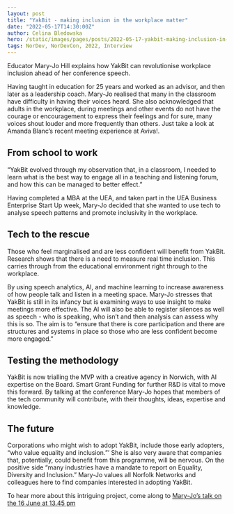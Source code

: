 ```yaml
---
layout: post
title: "YakBit - making inclusion in the workplace matter"
date: "2022-05-17T14:30:00Z"
author: Celina Bledowska
hero: /static/images/pages/posts/2022-05-17-yakbit-making-inclusion-in-the-workplace-matter/hero.jpg
tags: NorDev, NorDevCon, 2022, Interview
---
```


Educator Mary-Jo Hill explains how YakBit can revolutionise workplace inclusion ahead of her conference speech.

Having taught in education for 25 years and worked as an advisor, and then later as a leadership coach. Mary-Jo realised that many in the classroom have difficulty in having their voices heard. She also acknowledged that adults in the workplace, during meetings and other events do not have the courage or encouragement to express their feelings and for sure, many voices shout louder and more frequently than others. Just take a look at Amanda Blanc’s recent meeting experience at Aviva!.

## From school to work

“YakBit evolved through my observation that, in a classroom, I needed to learn what is the best way to engage all in a teaching and listening forum, and how this can be managed to better effect.”

Having completed a MBA at the UEA, and taken part in the UEA Business Enterprise Start Up week, Mary-Jo decided that she wanted to use tech to analyse speech patterns and promote inclusivity in the workplace.

## Tech to the rescue

Those who feel marginalised and are less confident will benefit from YakBit. Research shows that there is a need to measure real time inclusion. This carries through from the educational environment right through to the workplace.

By using speech analytics, AI, and machine learning to increase awareness of how people talk and listen in a meeting space. Mary-Jo stresses that YakBit is still in its infancy but is examining ways to use insight to make meetings more effective. The AI will also be able to register silences as well as speech - who is speaking, who isn’t and then analysis can assess why this is so. The aim is to “ensure that there is core participation and there are structures and systems in place so those who are less confident become more engaged.”

## Testing the methodology

YakBit is now trialling the MVP with a creative agency in Norwich, with AI expertise on the Board. Smart Grant Funding for further R&D is vital to move this forward. By talking at the conference Mary-Jo hopes that members of the tech community will contribute, with their thoughts, ideas, expertise and knowledge.

## The future

Corporations who might wish to adopt YakBit, include those early adopters, “who value equality and inclusion.”’ She is also very aware that companies that, potentially, could benefit from this programme, will be nervous. On the positive side “many industries have a mandate to report on Equality, Diversity and Inclusion.” Mary-Jo values all Norfolk Networks and colleagues here to find companies interested in adopting YakBit.

To hear more about this intriguing project, come along to [Mary-Jo’s talk on the 16 June at 13.45 pm](https://nordevcon.com)

